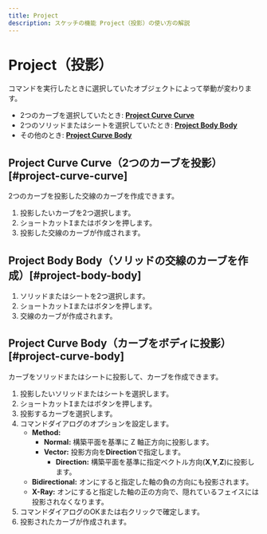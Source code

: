 ```yaml
---
title: Project
description: スケッチの機能 Project（投影）の使い方の解説
---
```



# Project（投影）

<Reference shortcut="I" command="Project" button="コマンドバー右" />

コマンドを実行したときに選択していたオブジェクトによって挙動が変わります。

- 2つのカーブを選択していたとき: [**Project Curve Curve**](#project-curve-curve)
- 2つのソリッドまたはシートを選択していたとき: [**Project Body Body**](#project-body-body)
- その他のとき: [**Project Curve Body**](#project-curve-body)

## Project Curve Curve（2つのカーブを投影）[#project-curve-curve]

2つのカーブを投影した交線のカーブを作成できます。

1. 投影したいカーブを2つ選択します。
2. ショートカット<kbd>I</kbd>またはボタンを押します。
3. 投影した交線のカーブが作成されます。

## Project Body Body（ソリッドの交線のカーブを作成）[#project-body-body]

1. ソリッドまたはシートを2つ選択します。
2. ショートカット<kbd>I</kbd>またはボタンを押します。
3. 交線のカーブが作成されます。

## Project Curve Body（カーブをボディに投影）[#project-curve-body]

カーブをソリッドまたはシートに投影して、カーブを作成できます。

1. 投影したいソリッドまたはシートを選択します。
2. ショートカット<kbd>I</kbd>またはボタンを押します。
3. 投影するカーブを選択します。
4. コマンドダイアログのオプションを設定します。
   - **Method:**
     - **Normal:** 構築平面を基準に Z 軸正方向に投影します。
     - **Vector:** 投影方向を**Direction**で指定します。
          - **Direction:** 構築平面を基準に指定ベクトル方向(**X**,**Y**,**Z**)に投影します。
   - **Bidirectional:** オンにすると指定した軸の負の方向にも投影されます。
   - **X-Ray:** オンにすると指定した軸の正の方向で、隠れているフェイスには投影されなくなります。
5. コマンドダイアログのOKまたは右クリックで確定します。
6. 投影されたカーブが作成されます。
